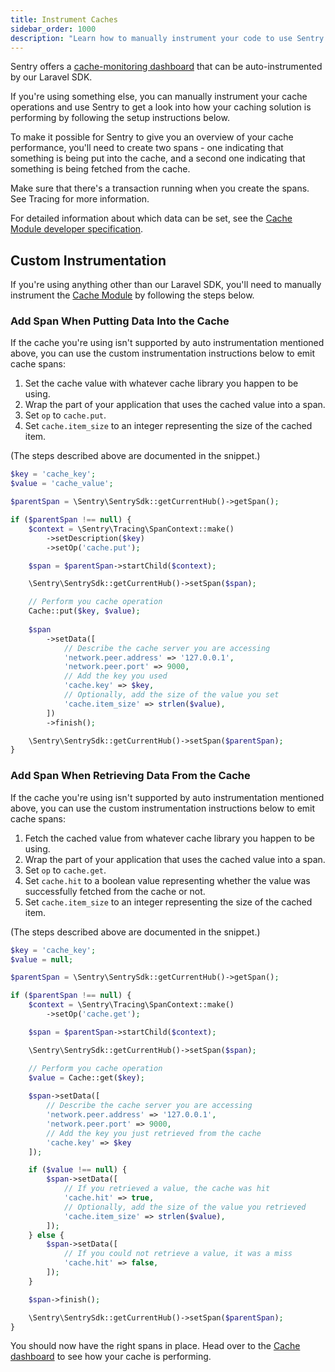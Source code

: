 ```yaml
---
title: Instrument Caches
sidebar_order: 1000
description: "Learn how to manually instrument your code to use Sentry's Caches module. "
---
```

Sentry offers a [cache-monitoring dashboard](https://sentry.io/orgredirect/organizations/:orgslug/insights/caches/) that can be auto-instrumented by our <PlatformLink to="/guides/laravel/">Laravel SDK</PlatformLink>.

If you're using something else, you can manually instrument your cache operations and use Sentry to get a look into how your caching solution is performing by following the setup instructions below.

To make it possible for Sentry to give you an overview of your cache performance, you'll need to create two spans - one indicating that something is being put into the cache, and a second one indicating that something is being fetched from the cache.

Make sure that there's a transaction running when you create the spans. See <PlatformLink to="/tracing/">Tracing</PlatformLink> for more information.

For detailed information about which data can be set, see the [Cache Module developer specification](https://develop.sentry.dev/sdk/performance/modules/caches/).

## Custom Instrumentation

If you're using anything other than our <PlatformLink to="/guides/laravel/">Laravel SDK</PlatformLink>, you'll need to manually instrument the [Cache Module](https://sentry.io/orgredirect/organizations/:orgslug/performance/caches/) by following the steps below.

### Add Span When Putting Data Into the Cache

If the cache you're using isn't supported by auto instrumentation mentioned above, you can use the custom instrumentation instructions below to emit cache spans:

1. Set the cache value with whatever cache library you happen to be using.
2. Wrap the part of your application that uses the cached value into a span.
3. Set `op` to `cache.put`.
4. Set `cache.item_size` to an integer representing the size of the cached item.

(The steps described above are documented in the snippet.)

```php
$key = 'cache_key';
$value = 'cache_value';

$parentSpan = \Sentry\SentrySdk::getCurrentHub()->getSpan();

if ($parentSpan !== null) {
    $context = \Sentry\Tracing\SpanContext::make()
        ->setDescription($key)
        ->setOp('cache.put');

    $span = $parentSpan->startChild($context);

    \Sentry\SentrySdk::getCurrentHub()->setSpan($span);

    // Perform you cache operation
    Cache::put($key, $value);
    
    $span
        ->setData([
            // Describe the cache server you are accessing
            'network.peer.address' => '127.0.0.1',
            'network.peer.port' => 9000,
            // Add the key you used
            'cache.key' => $key,
            // Optionally, add the size of the value you set
            'cache.item_size' => strlen($value),
        ])
        ->finish();

    \Sentry\SentrySdk::getCurrentHub()->setSpan($parentSpan);
}
```


### Add Span When Retrieving Data From the Cache

If the cache you're using isn't supported by auto instrumentation mentioned above, you can use the custom instrumentation instructions below to emit cache spans:

1. Fetch the cached value from whatever cache library you happen to be using.
2. Wrap the part of your application that uses the cached value into a span.
3. Set `op` to `cache.get`.
4. Set `cache.hit` to a boolean value representing whether the value was successfully fetched from the cache or not.
5. Set `cache.item_size` to an integer representing the size of the cached item.

(The steps described above are documented in the snippet.)

```php
$key = 'cache_key';
$value = null;

$parentSpan = \Sentry\SentrySdk::getCurrentHub()->getSpan();

if ($parentSpan !== null) {
    $context = \Sentry\Tracing\SpanContext::make()
        ->setOp('cache.get');

    $span = $parentSpan->startChild($context);

    \Sentry\SentrySdk::getCurrentHub()->setSpan($span);

    // Perform you cache operation
    $value = Cache::get($key);
    
    $span->setData([
        // Describe the cache server you are accessing
        'network.peer.address' => '127.0.0.1',
        'network.peer.port' => 9000,
        // Add the key you just retrieved from the cache
        'cache.key' => $key
    ]);

    if ($value !== null) {
        $span->setData([
            // If you retrieved a value, the cache was hit
            'cache.hit' => true,
            // Optionally, add the size of the value you retrieved
            'cache.item_size' => strlen($value),
        ]);
    } else {
        $span->setData([
            // If you could not retrieve a value, it was a miss
            'cache.hit' => false,
        ]);
    }

    $span->finish();

    \Sentry\SentrySdk::getCurrentHub()->setSpan($parentSpan);
}
```

You should now have the right spans in place. Head over to the [Cache dashboard](https://sentry.io/orgredirect/organizations/:orgslug/performance/caches/) to see how your cache is performing.
